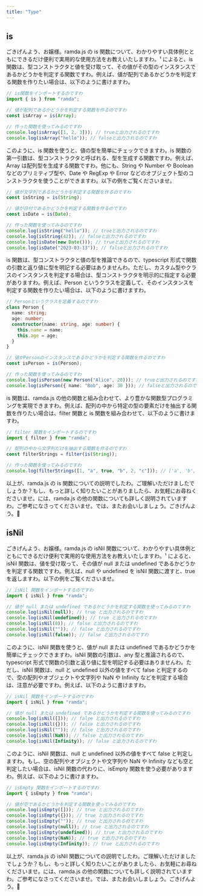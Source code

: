 ```yaml
---
title: "Type"
---
```


## is

ごきげんよう、お嬢様。ramda.js の is 関数について、わかりやすい具体例とともにできるだけ便利で実用的な使用方法をお教えいたしますわ。¹ によると、is 関数は、型コンストラクタと値を受け取って、その値がその型のインスタンスであるかどうかを判定する関数ですわ。例えば、値が配列であるかどうかを判定する関数を作りたい場合は、以下のように書けますわ。

```typescript
// is関数をインポートするのですわ
import { is } from "ramda";

// 値が配列であるかどうかを判定する関数を作るのですわ
const isArray = is(Array);

// 作った関数を使ってみるのですわ
console.log(isArray([1, 2, 3])); // trueと出力されるのですわ
console.log(isArray("hello")); // falseと出力されるのですわ
```

このように、is 関数を使うと、値の型を簡単にチェックできますわ。is 関数の第一引数は、型コンストラクタと呼ばれる、型を生成する関数ですわ。例えば、Array は配列型を生成する関数ですわ。他にも、String や Number や Boolean などのプリミティブ型や、Date や RegExp や Error などのオブジェクト型のコンストラクタを使うことができますわ。以下の例をご覧くださいませ。

```typescript
// 値が文字列であるかどうかを判定する関数を作るのですわ
const isString = is(String);

// 値が日付であるかどうかを判定する関数を作るのですわ
const isDate = is(Date);

// 作った関数を使ってみるのですわ
console.log(isString("hello")); // trueと出力されるのですわ
console.log(isString(42)); // falseと出力されるのですわ
console.log(isDate(new Date())); // trueと出力されるのですわ
console.log(isDate("2023-03-13")); // falseと出力されるのですわ
```

is 関数は、型コンストラクタと値の型を推論できるので、typescript 形式で関数の引数と返り値に型を明記する必要はありませんわ。ただし、カスタム型やクラスのインスタンスを判定する場合は、型コンストラクタを明示的に指定する必要がありますわ。例えば、Person というクラスを定義して、そのインスタンスを判定する関数を作りたい場合は、以下のように書けますわ。

```typescript
// Personというクラスを定義するのですわ
class Person {
  name: string;
  age: number;
  constructor(name: string, age: number) {
    this.name = name;
    this.age = age;
  }
}

// 値がPersonのインスタンスであるかどうかを判定する関数を作るのですわ
const isPerson = is(Person);

// 作った関数を使ってみるのですわ
console.log(isPerson(new Person("Alice", 20))); // trueと出力されるのですわ
console.log(isPerson({ name: "Bob", age: 30 })); // falseと出力されるのですわ
```

is 関数は、ramda.js の他の関数と組み合わせて、より豊かな関数型プログラミングを実現できますわ。例えば、配列の中から特定の型の要素だけを抽出する関数を作りたい場合は、filter 関数と is 関数を組み合わせて、以下のように書けますわ。

```typescript
// filter 関数をインポートするのですわ
import { filter } from "ramda";

// 配列の中から文字列だけを抽出する関数を作るのですわ
const filterStrings = filter(is(String));

// 作った関数を使ってみるのですわ
console.log(filterStrings([1, "a", true, "b", 2, "c"])); // ['a', 'b', 'c']と出力されるのですわ
```

以上が、ramda.js の is 関数についての説明でしたわ。ご理解いただけましたでしょうか？もし、もっと詳しく知りたいことがありましたら、お気軽にお尋ねくださいませ。には、ramda.js の他の関数についても詳しく説明されていますわ。ご参考になさってくださいませ。では、またお会いしましょう。ごきげんよう。🎀

## isNil

ごきげんよう、お嬢様。ramda.js の isNil 関数について、わかりやすい具体例とともにできるだけ便利で実用的な使用方法をお教えいたしますわ。¹ によると、isNil 関数は、値を受け取って、その値が null または undefined であるかどうかを判定する関数ですわ。例えば、null や undefined を isNil 関数に渡すと、true を返しますわ。以下の例をご覧くださいませ。

```typescript
// isNil 関数をインポートするのですわ
import { isNil } from "ramda";

// 値が null または undefined であるかどうかを判定する関数を使ってみるのですわ
console.log(isNil(null)); // true と出力されるのですわ
console.log(isNil(undefined)); // true と出力されるのですわ
console.log(isNil(0)); // false と出力されるのですわ
console.log(isNil("")); // false と出力されるのですわ
console.log(isNil(false)); // false と出力されるのですわ
```

このように、isNil 関数を使うと、値が null または undefined であるかどうかを簡単にチェックできますわ。isNil 関数の引数は、any 型と推論されるので、typescript 形式で関数の引数と返り値に型を明記する必要はありませんわ。ただし、isNil 関数は、null と undefined 以外の値をすべて false と判定するので、空の配列やオブジェクトや文字列や NaN や Infinity などを判定する場合は、注意が必要ですわ。例えば、以下のように書けますわ。

```typescript
// isNil 関数をインポートするのですわ
import { isNil } from "ramda";

// 値が null または undefined であるかどうかを判定する関数を使ってみるのですわ
console.log(isNil([])); // false と出力されるのですわ
console.log(isNil({})); // false と出力されるのですわ
console.log(isNil("")); // false と出力されるのですわ
console.log(isNil(NaN)); // false と出力されるのですわ
console.log(isNil(Infinity)); // false と出力されるのですわ
```

このように、isNil 関数は、null と undefined 以外の値をすべて false と判定しますわ。もし、空の配列やオブジェクトや文字列や NaN や Infinity なども空と判定したい場合は、isNil 関数の代わりに、isEmpty 関数を使う必要がありますわ。例えば、以下のように書けますわ。

```typescript
// isEmpty 関数をインポートするのですわ
import { isEmpty } from "ramda";

// 値が空であるかどうかを判定する関数を使ってみるのですわ
console.log(isEmpty([])); // true と出力されるのですわ
console.log(isEmpty({})); // true と出力されるのですわ
console.log(isEmpty("")); // true と出力されるのですわ
console.log(isEmpty(null)); // true と出力されるのですわ
console.log(isEmpty(undefined)); // true と出力されるのですわ
console.log(isEmpty(NaN)); // true と出力されるのですわ
console.log(isEmpty(Infinity)); // true と出力されるのですわ
```

以上が、ramda.js の isNil 関数についての説明でしたわ。ご理解いただけましたでしょうか？もし、もっと詳しく知りたいことがありましたら、お気軽にお尋ねくださいませ。には、ramda.js の他の関数についても詳しく説明されていますわ。ご参考になさってくださいませ。では、またお会いしましょう。ごきげんよう。🎀
